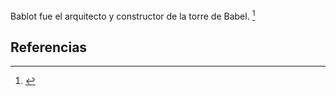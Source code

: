 Bablot fue el arquitecto y constructor de la torre de Babel. <ref name="n0">{{lib|LU|77|3|1-3}}</ref> 

== Referencias ==

<references/>
